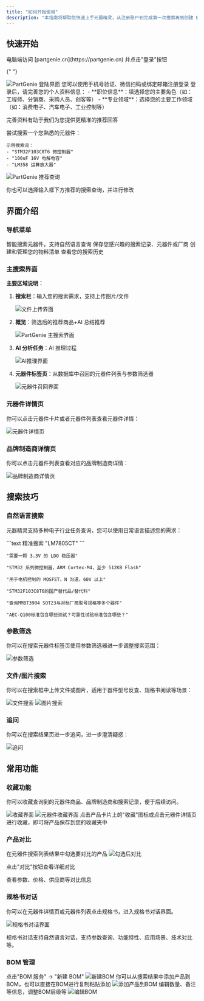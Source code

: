 ```yaml
---
title: "如何开始使用"
description: "本指南将帮助您快速上手元器精灵，从注册账户到完成第一次搜索再到创建 BOM"
---
```


## 快速开始

<Steps>
<Step title="注册账户">
  电脑端访问 [partgenie.cn](https://partgenie.cn) 并点击"登录"按钮

{" "}
<Frame>
  <img src="/images/login.png" alt="PartGenie 登陆界面" />
</Frame>

  <Info>
  您可以使用手机号验证、微信扫码或绑定邮箱注册登录
  </Info>
</Step>

<Step title="完善个人资料">
  登录后，请完善您的个人资料信息：
  - **职位信息**：填选择您的主要角色（如：工程师、分销商、采购人员、创客等）
  - **专业领域**：选择您的主要工作领域（如：消费电子、汽车电子、工业控制等）

<Tip>完善资料有助于我们为您提供更精准的推荐回答</Tip>
</Step>

<Step title="进行第一次搜索">
  尝试搜索一个您熟悉的元器件：
  
  ```
  示例搜索词：
  - "STM32F103C8T6 微控制器"
  - "100uF 16V 电解电容"
  - "LM358 运算放大器"
  ```
  <Frame>
  <img src="/images/recommend-query.png" alt="PartGenie 推荐查询" />
  </Frame>

  <Tip>你也可以选择输入框下方推荐的搜索查询，并进行修改</Tip>
</Step>
</Steps>

## 界面介绍

### 导航菜单

<AccordionGroup>
  <Accordion title="首页">智能搜索元器件，支持自然语言查询</Accordion>
  <Accordion title="收藏">保存您感兴趣的搜索记录、元器件或厂商</Accordion>
  <Accordion title="BOM服务">创建和管理您的物料清单</Accordion>
  <Accordion title="历史">查看您的搜索历史</Accordion>
</AccordionGroup>

### 主搜索界面

**主要区域说明：**

1. **搜索栏**：输入您的搜索需求，支持上传图片/文件
   <Frame caption="搜索栏">
     <img src="/images/file-upload.png" alt="文件上传界面" />
   </Frame>

2. **概览**：筛选后的推荐商品+AI 总结推荐
   <Frame caption="回答概览页">
     <img src="/images/partgenie-overview.png" alt="PartGenie 主搜索界面" />
   </Frame>

3. **AI 分析任务**：AI 推理过程
   <Frame caption="AI推理界面">
     <img src="/images/reason-page.png" alt="AI推理界面" />
   </Frame>

4. **元器件标签页**：从数据库中召回的元器件列表与参数筛选器
   <Frame caption="元器件召回界面">
     <img src="/images/retrieve-page.png" alt="元器件召回界面" />
   </Frame>

### 元器件详情页
你可以点击元器件卡片或者元器件列表查看元器件详情：

  <Frame caption="元器件详情页">
     <img src="/images/product-detail.png" alt="元器件详情页" />
   </Frame>

### 品牌制造商详情页
你可以点击元器件列表查看对应的品牌制造商详情：

  <Frame caption="品牌制造商详情页">
     <img src="/images/manufacturer-detail.png" alt="品牌制造商详情页" />
   </Frame>

## 搜索技巧

### 自然语言搜索

元器精灵支持多种电子行业任务查询，您可以使用日常语言描述您的需求：

<CodeGroup>
```text 精准搜索
"LM7805CT"
```

```text 基础搜索
"需要一颗 3.3V 的 LDO 稳压器"
```

```text 参数搜索
"STM32 系列微控制器，ARM Cortex-M4，至少 512KB Flash"
```

```text 应用搜索
"用于电机控制的 MOSFET，N 沟道，60V 以上"
```

```text 替代品查找
"STM32F103C8T6的国产替代品/替代料"
```

```text 交叉对比/参考
"查询MMBT3904 SOT23与对标厂商型号规格等多个器件"
```

```text 技术问答
"AEC-Q100标准包含哪些测试？可靠性试验标准包含哪些？"
```
</CodeGroup>

### 参数筛选

你可以在搜索元器件标签页使用参数筛选器进一步调整搜索范围：

   <Frame caption="参数筛选">
     <img src="/images/parameter-filter.png" alt="参数筛选" />
   </Frame>

### 文件/图片搜索

你可以在搜索框中上传文件或图片，适用于器件型号反查、规格书阅读等场景：

   <Frame caption="文件搜索">
     <img src="/images/file-upload-2.png" alt="文件搜索" />
   </Frame>

  <Frame caption="图片搜索">
     <img src="/images/file-upload-1.png" alt="图片搜索" />
   </Frame>

### 追问

你可以在搜索结果页进一步追问，进一步澄清疑惑：

   <Frame caption="追问">
     <img src="/images/follow-up.png" alt="追问" />
   </Frame>

## 常用功能

### 收藏功能
你可以收藏查询到的元器件商品、品牌制造商和搜索记录，便于后续访问。
   <Frame caption="收藏界面">
     <img src="/images/bookmark-all.png" alt="收藏界面" />
   </Frame>

   <Frame caption="元器件收藏">
     <img src="/images/bookmark-semiconductor.png" alt="元器件收藏界面" />
   </Frame>
<Info>点击产品卡片上的"收藏"图标或点击元器件详情页进行收藏，即可将产品保存到您的收藏夹中</Info>

### 产品对比

<Steps>
<Step title="选择产品">
  在元器件搜索列表结果中勾选要对比的产品

   <Frame caption="勾选后对比">
     <img src="/images/select-compare.png" alt="勾选后对比" />
   </Frame>
</Step>

<Step title="打开对比">点击"对比"按钮查看详细对比</Step>

<Step title="分析结果">
  查看参数、价格、供应商等对比信息
</Step>
</Steps>

### 规格书对话
你可以在元器件详情页或元器件列表点击规格书，进入规格书对话界面。
   <Frame caption="规格书对话界面">
     <img src="/images/chat-with-datasheet.png" alt="规格书对话界面" />
   </Frame>

<Info>规格书对话支持自然语言对话，支持参数查询、功能特性、应用场景、技术对比等。</Info>

### BOM 管理

<Steps>
<Step title="创建 BOM">
  点击"BOM 服务" → "新建 BOM"

  <Frame caption="新建BOM">
     <img src="/images/new-bom.png" alt="新建BOM" />
  </Frame>
</Step>

<Step title="添加产品">
  你可以从搜索结果中添加产品到 BOM，也可以直接在BOM进行复制粘贴添加

  <Frame caption="添加产品到BOM">
     <img src="/images/add-to-bom.png" alt="添加产品到BOM" />
  </Frame>
</Step>

<Step title="管理清单">
  编辑数量、备注等信息，调整BOM层级等

  <Frame caption="管理BOM清单">
     <img src="/images/bom-detail.png" alt="编辑BOM" />
  </Frame>
</Step>
</Steps>